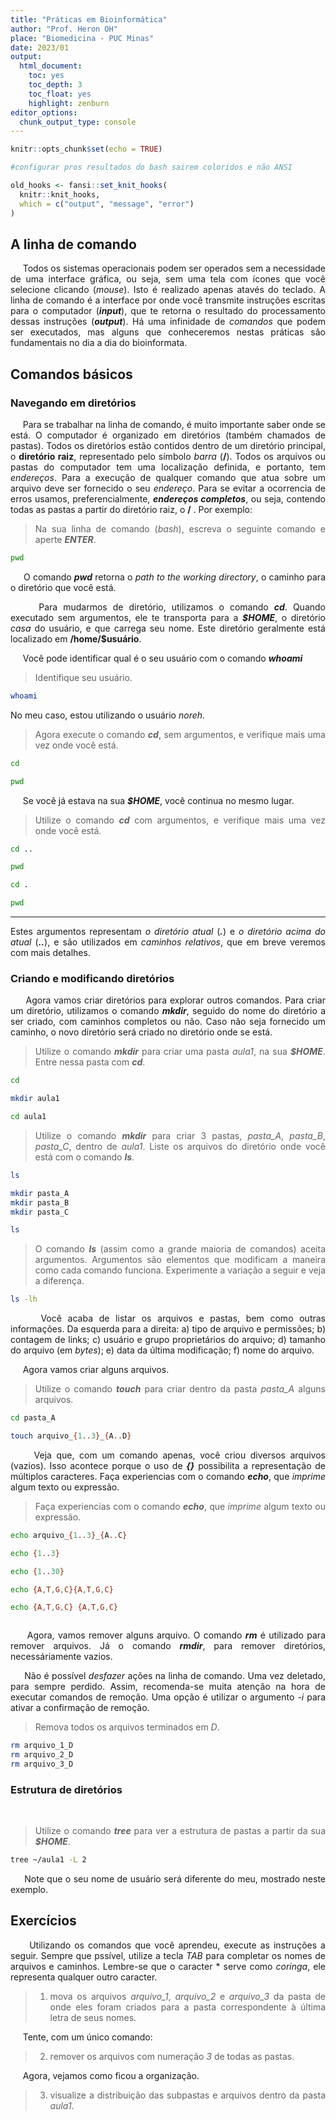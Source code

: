```yaml
---
title: "Práticas em Bioinformática"
author: "Prof. Heron OH"
place: "Biomedicina - PUC Minas"
date: 2023/01
output: 
  html_document: 
    toc: yes
    toc_depth: 3
    toc_float: yes
    highlight: zenburn
editor_options: 
  chunk_output_type: console
---
```


```r
knitr::opts_chunk$set(echo = TRUE)
```

```r
#configurar pros resultados do bash sairem coloridos e não ANSI

old_hooks <- fansi::set_knit_hooks(
  knitr::knit_hooks, 
  which = c("output", "message", "error")
)
```

<style>
body {
text-align: justify}
</style>


## A linha de comando

&nbsp;&nbsp;&nbsp;&nbsp;
Todos os sistemas operacionais podem ser operados sem a necessidade de uma interface gráfica, ou seja, sem uma tela com ícones que você selecione clicando (_mouse_). Isto é realizado apenas atavés do teclado. A linha de comando é a interface por onde você transmite instruções escritas para o computador (***input***), que te retorna o resultado do processamento dessas instruções (***output***). Há uma infinidade de _comandos_ que podem ser executados, mas alguns que conheceremos nestas práticas são fundamentais no dia a dia do bioinformata.


## Comandos básicos

### Navegando em diretórios


&nbsp;&nbsp;&nbsp;&nbsp;
Para se trabalhar na linha de comando, é muito importante saber onde se está. O computador é organizado em diretórios (também chamados de pastas). Todos os diretórios estão contidos dentro de um diretório principal, o **diretório raiz**, representado pelo símbolo _barra_ (**/**). Todos os arquivos ou pastas do computador tem uma localização definida, e portanto, tem _endereços_. Para a execução de qualquer comando que atua sobre um arquivo deve ser fornecido o seu _endereço_. Para se evitar a ocorrencia de erros usamos, preferencialmente, **_endereços completos_**, ou seja, contendo todas as pastas a partir do diretório raiz, o **/** . Por exemplo:

> Na sua linha de comando (_bash_), escreva o seguinte comando e aperte ***ENTER***.

```bash
pwd
```


&nbsp;&nbsp;&nbsp;&nbsp;
O comando ***pwd*** retorna o _path to the working directory_, o caminho para o diretório que você está.


&nbsp;&nbsp;&nbsp;&nbsp;
Para mudarmos de diretório, utilizamos o comando ***cd***. Quando executado sem argumentos, ele te transporta para a ***\$HOME***, o diretório _casa_ do usuário, e que carrega seu nome. Este diretório geralmente está localizado em **/home/$usuário**.

&nbsp;&nbsp;&nbsp;&nbsp;
Você pode identificar qual é o seu usuário com o comando ***whoami***

> Identifique seu usuário.  

```bash
whoami

```
 No meu caso, estou utilizando o usuário _noreh_.

> Agora execute o comando ***cd***, sem argumentos, e verifique mais uma vez onde você está. 

```bash
cd

pwd
```

&nbsp;&nbsp;&nbsp;&nbsp;
Se você já estava na sua ***\$HOME***, você continua no mesmo lugar.



> Utilize o comando ***cd*** com argumentos, e verifique mais uma vez onde você está. 

```bash
cd ..

pwd

cd .

pwd

```

---

Estes argumentos representam _o diretório atual_ (***.***) e _o diretório acima do atual_ (***..***), e são utilizados em *caminhos relativos*, que em breve veremos com mais detalhes.


### Criando e modificando diretórios

&nbsp;&nbsp;&nbsp;&nbsp;
Agora vamos criar diretórios para explorar outros comandos. Para criar um diretório, utilizamos o comando ***mkdir***, seguido do nome do diretório a ser criado, com caminhos completos ou não. Caso não seja fornecido um caminho, o novo diretório será criado no diretório onde se está.

> Utilize o comando ***mkdir*** para criar uma pasta _aula1_, na sua ***$HOME***. Entre nessa pasta com ***cd***.

```bash
cd

mkdir aula1

cd aula1

```

> Utilize o comando ***mkdir*** para criar 3 pastas, _pasta_A_, _pasta_B_, _pasta_C_, dentro de _aula1_. Liste os arquivos do diretório onde você está com o comando ***ls***.

```bash

ls

mkdir pasta_A
mkdir pasta_B
mkdir pasta_C

ls
```

> O comando ***ls*** (assim como a grande maioria de comandos) aceita argumentos. Argumentos são elementos que modificam a maneira como cada comando funciona. Experimente a variação a seguir e veja a diferença.

```bash
ls -lh
```


&nbsp;&nbsp;&nbsp;&nbsp;
Você acaba de listar os arquivos e pastas, bem como outras informações. Da esquerda para a direita: a) tipo de arquivo e permissões; b) contagem de links; c) usuário e grupo proprietários do arquivo; d) tamanho do arquivo (em _bytes_); e) data da última modificação; f) nome do arquivo.


&nbsp;&nbsp;&nbsp;&nbsp; 
Agora vamos criar alguns arquivos. 

> Utilize o comando ***touch*** para criar dentro da pasta _pasta_A_ alguns arquivos.

```bash
cd pasta_A

touch arquivo_{1..3}_{A..D}
```

&nbsp;&nbsp;&nbsp;&nbsp; 
Veja que, com um comando apenas, você criou diversos arquivos (vazios). Isso acontece porque o uso de ***{}*** possibilita a representação de múltiplos caracteres. Faça experiencias com o comando ***echo***, que _imprime_ algum texto ou expressão.

> Faça experiencias com o comando ***echo***, que _imprime_ algum texto ou expressão.

```bash
echo arquivo_{1..3}_{A..C}

echo {1..3}

echo {1..30}

echo {A,T,G,C}{A,T,G,C}

echo {A,T,G,C} {A,T,G,C}



```

&nbsp;&nbsp;&nbsp;&nbsp; 
Agora, vamos remover alguns arquivo. O comando ***rm*** é utilizado para remover arquivos. Já o comando ***rmdir***, para remover diretórios, necessáriamente vazios.

&nbsp;&nbsp;&nbsp;&nbsp; 
Não é possível _desfazer_ ações na linha de comando. Uma vez deletado, para sempre perdido. Assim, recomenda-se muita atenção na hora de executar comandos de remoção.
Uma opção é utilizar o argumento _-i_ para ativar a confirmação de remoção.

> Remova todos os arquivos terminados em _D_.

```bash
rm arquivo_1_D
rm arquivo_2_D
rm arquivo_3_D

```

### Estrutura de diretórios

&nbsp;&nbsp;&nbsp;&nbsp;

> Utilize o comando ***tree*** para ver a estrutura de pastas a partir da sua ***$HOME***.

```bash
tree ~/aula1 -L 2
```

&nbsp;&nbsp;&nbsp;&nbsp;
Note que o seu nome de usuário será diferente do meu, mostrado neste exemplo.

## Exercícios

&nbsp;&nbsp;&nbsp;&nbsp;
Utilizando os comandos que você aprendeu, execute as instruções a seguir. Sempre que pssível, utilize a tecla $TAB$ para completar os nomes de arquivos e caminhos. Lembre-se que o caracter $*$ serve como _coringa_, ele representa qualquer outro caracter.

> 1) mova os arquivos _arquivo_1_, _arquivo_2_ e _arquivo_3_ da pasta de onde eles foram criados para a pasta correspondente à última letra de seus nomes.

&nbsp;&nbsp;&nbsp;&nbsp;
Tente, com um único comando:

> 2) remover os arquivos com numeração _3_ de todas as pastas.

&nbsp;&nbsp;&nbsp;&nbsp;
Agora, vejamos como ficou a organização.

> 3) visualize a distribuição das subpastas e arquivos dentro da pasta _aula1_.






